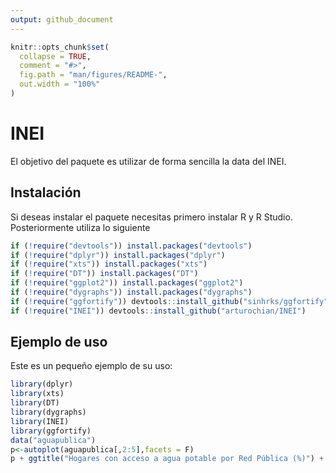 ```yaml
---
output: github_document
---
```


<!-- README.md is generated from README.Rmd. Please edit that file -->

```r
knitr::opts_chunk$set(
  collapse = TRUE,
  comment = "#>",
  fig.path = "man/figures/README-",
  out.width = "100%"
)
```
# INEI

El objetivo del paquete es utilizar de forma sencilla la data del INEI.

## Instalación

Si deseas instalar el paquete necesitas primero instalar R y R Studio. Posteriormente utiliza lo siguiente

```r
if (!require("devtools")) install.packages("devtools")
if (!require("dplyr")) install.packages("dplyr")
if (!require("xts")) install.packages("xts")
if (!require("DT")) install.packages("DT")
if (!require("ggplot2")) install.packages("ggplot2")
if (!require("dygraphs")) install.packages("dygraphs")
if (!require("ggfortify")) devtools::install_github("sinhrks/ggfortify")
if (!require("INEI")) devtools::install_github("arturochian/INEI")
```

## Ejemplo de uso

Este es un pequeño ejemplo de su uso:

```r
library(dplyr)
library(xts)
library(DT)
library(dygraphs)
library(INEI)
library(ggfortify)
data("aguapublica")
p<-autoplot(aguapublica[,2:5],facets = F)
p + ggtitle("Hogares con acceso a agua potable por Red Pública (%)") + xlab("años") + ylab("(%) población") 

```


